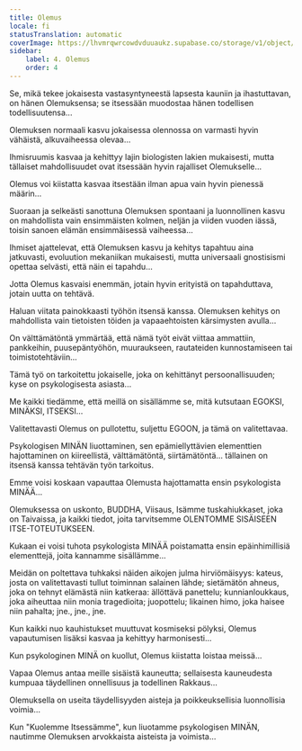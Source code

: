 ```yaml
---
title: Olemus
locale: fi
statusTranslation: automatic
coverImage: https://lhvmrqwrcowdvduuaukz.supabase.co/storage/v1/object/public/strapi-uploads/small_cover-tratado-de-psicologia-revolucionaria.webp-5e15e1cec4e0ebebcde5d7fc7565d8fd.webp
sidebar:
    label: 4. Olemus
    order: 4
---
```

Se, mikä tekee jokaisesta vastasyntyneestä lapsesta kauniin ja ihastuttavan, on hänen Olemuksensa; se itsessään muodostaa hänen todellisen todellisuutensa...

Olemuksen normaali kasvu jokaisessa olennossa on varmasti hyvin vähäistä, alkuvaiheessa olevaa...

Ihmisruumis kasvaa ja kehittyy lajin biologisten lakien mukaisesti, mutta tällaiset mahdollisuudet ovat itsessään hyvin rajalliset Olemukselle...

Olemus voi kiistatta kasvaa itsestään ilman apua vain hyvin pienessä määrin...

Suoraan ja selkeästi sanottuna Olemuksen spontaani ja luonnollinen kasvu on mahdollista vain ensimmäisten kolmen, neljän ja viiden vuoden iässä, toisin sanoen elämän ensimmäisessä vaiheessa...

Ihmiset ajattelevat, että Olemuksen kasvu ja kehitys tapahtuu aina jatkuvasti, evoluution mekaniikan mukaisesti, mutta universaali gnostisismi opettaa selvästi, että näin ei tapahdu...

Jotta Olemus kasvaisi enemmän, jotain hyvin erityistä on tapahduttava, jotain uutta on tehtävä.

Haluan viitata painokkaasti työhön itsensä kanssa. Olemuksen kehitys on mahdollista vain tietoisten töiden ja vapaaehtoisten kärsimysten avulla...

On välttämätöntä ymmärtää, että nämä työt eivät viittaa ammattiin, pankkeihin, puusepäntyöhön, muuraukseen, rautateiden kunnostamiseen tai toimistotehtäviin...

Tämä työ on tarkoitettu jokaiselle, joka on kehittänyt persoonallisuuden; kyse on psykologisesta asiasta...

Me kaikki tiedämme, että meillä on sisällämme se, mitä kutsutaan EGOKSI, MINÄKSI, ITSEKSI...

Valitettavasti Olemus on pullotettu, suljettu EGOON, ja tämä on valitettavaa.

Psykologisen MINÄN liuottaminen, sen epämiellyttävien elementtien hajottaminen on kiireellistä, välttämätöntä, siirtämätöntä... tällainen on itsensä kanssa tehtävän työn tarkoitus.

Emme voisi koskaan vapauttaa Olemusta hajottamatta ensin psykologista MINÄÄ...

Olemuksessa on uskonto, BUDDHA, Viisaus, Isämme tuskahiukkaset, joka on Taivaissa, ja kaikki tiedot, joita tarvitsemme OLENTOMME SISÄISEEN ITSE-TOTEUTUKSEEN.

Kukaan ei voisi tuhota psykologista MINÄÄ poistamatta ensin epäinhimillisiä elementtejä, joita kannamme sisällämme...

Meidän on poltettava tuhkaksi näiden aikojen julma hirviömäisyys: kateus, josta on valitettavasti tullut toiminnan salainen lähde; sietämätön ahneus, joka on tehnyt elämästä niin katkeraa: ällöttävä panettelu; kunnianloukkaus, joka aiheuttaa niin monia tragedioita; juopottelu; likainen himo, joka haisee niin pahalta; jne., jne., jne.

Kun kaikki nuo kauhistukset muuttuvat kosmiseksi pölyksi, Olemus vapautumisen lisäksi kasvaa ja kehittyy harmonisesti...

Kun psykologinen MINÄ on kuollut, Olemus kiistatta loistaa meissä...

Vapaa Olemus antaa meille sisäistä kauneutta; sellaisesta kauneudesta kumpuaa täydellinen onnellisuus ja todellinen Rakkaus...

Olemuksella on useita täydellisyyden aisteja ja poikkeuksellisia luonnollisia voimia...

Kun "Kuolemme Itsessämme", kun liuotamme psykologisen MINÄN, nautimme Olemuksen arvokkaista aisteista ja voimista...

